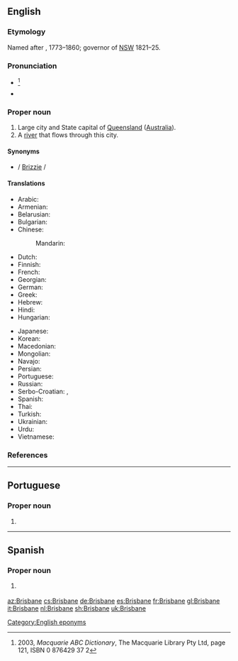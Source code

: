 ==English==
{{wikipedia}}
{{wikipedia|Brisbane River}}

===Etymology===
Named after {{w|Sir Thomas Brisbane}}, 1773–1860; governor of [[NSW]] 1821–25.

===Pronunciation===
* {{IPA|/ˈbɹɪzbən/|lang=en}} <ref>2003, ''Macquarie ABC Dictionary'', The Macquarie Library Pty Ltd, page 121, ISBN 0 876429 37 2</ref>
* {{audio|En-au-Brisbane.oga|Audio (AUS)|lang=en}}

===Proper noun===
{{en-proper noun}}

# Large city and State capital of [[Queensland]] ([[Australia]]).
# A [[river]] that flows through this city.

====Synonyms====
* {{sense|Australian city|informal}} {{l|en|Brissie}} / [[Brizzie]] / {{l|en|Brisvegas}}

====Translations====
{{trans-top|Capital of Queensland, Australia}}
* Arabic: {{t|ar|بْرِيزْبِين|m|tr=brīzbin}}
* Armenian: {{t|hy|Բրիսբեն|sc=Armn}}
* Belarusian: {{t|be|Бры́сбен|m}}
* Bulgarian: {{t|bg|Бри́збейн|m}}
* Chinese:
*: Mandarin: {{t+|cmn|布里斯班|tr=Bùlǐsībān|sc=Hani}}
* Dutch: {{t+|nl|Brisbane}}
* Finnish: {{t|fi|Brisbane}}
* French: {{t+|fr|Brisbane|m}}
* Georgian: {{t|ka|ბრიზბენი|sc=Geor}}
* German: {{t+|de|Brisbane|n}}
* Greek: {{t|el|Μπρίσμπεϊν|n|sc=Grek}}
* Hebrew: {{t|he|בריזביין}}
* Hindi: {{t|hi|ब्रिस्बेन|tr=brisben}}
* Hungarian: {{t|hu|Brisbane}}
{{trans-mid}}
* Japanese: {{t|ja|ブリスベン|tr=Burisuben}}
* Korean: {{t|ko|브리즈번|tr=Beurijeubeon|sc=Hang}}
* Macedonian: {{t|mk|Бризбејн|m}}
* Mongolian: {{t|mn|Брисбэн|sc=Cyrl}}
* Navajo: {{t|nv|Biisbané}}
* Persian: {{t|fa|بریزبن}}
* Portuguese: {{t|pt|Brisbane|f}}
* Russian: {{t+|ru|Бри́сбен|m}}
* Serbo-Croatian: {{t|sh|Бризбејн|m|sc=Cyrl}}, {{t+|sh|Brisbane|m}}
* Spanish: {{t+|es|Brisbane|m}}
* Thai: {{t|th|บริสเบน|tr=brìtbayn}}
* Turkish: {{t|tr|Brisbane}}
* Ukrainian: {{t|uk|Брі́сбен|m}}
* Urdu: {{t|ur|برسبین|tr=brisben}}
* Vietnamese: {{t|vi|Brisbane}}
{{trans-bottom}}

===References===
<references/>

[[Category:English eponyms]]
{{topics|en|Cities in Queensland|Rivers in Australia}}

----

==Portuguese==

===Proper noun===
{{pt-proper noun|f}}

# {{place|pt|city/state capital|s/Queensland|c/Australia|t1=Brisbane}}

----

==Spanish==
{{wikipedia|lang=es}}

===Proper noun===
{{es-proper noun}}

# {{l|en|Brisbane}} {{gloss|capital of Queensland, Australia}}

[[az:Brisbane]]
[[cs:Brisbane]]
[[de:Brisbane]]
[[es:Brisbane]]
[[fr:Brisbane]]
[[gl:Brisbane]]
[[it:Brisbane]]
[[nl:Brisbane]]
[[sh:Brisbane]]
[[uk:Brisbane]]